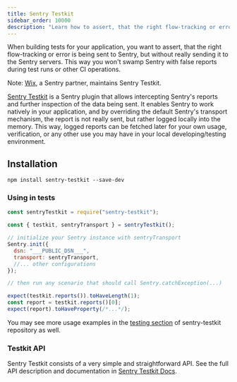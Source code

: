 ```yaml
---
title: Sentry Testkit
sidebar_order: 10000
description: "Learn how to assert, that the right flow-tracking or error is being sent to Sentry, but without really sending it to the Sentry servers."
---
```


When building tests for your application, you want to assert, that the right flow-tracking or error is being sent to Sentry, but without really sending it to the Sentry servers. This way you won't swamp Sentry with false reports during test runs or other CI operations.

Note: [Wix](https://wix.github.io/sentry-testkit/), a Sentry partner, maintains Sentry Testkit.

[Sentry Testkit](https://wix.github.io/sentry-testkit/) is a Sentry plugin that allows intercepting Sentry's reports and further inspection of the data being sent. It enables Sentry to work natively in your application, and by overriding the default Sentry's transport mechanism, the report is not really sent, but rather logged locally into the memory. This way, logged reports can be fetched later for your own usage, verification, or any other use you may have in your local developing/testing environment.

## Installation

```
npm install sentry-testkit --save-dev
```

### Using in tests

```javascript
const sentryTestkit = require("sentry-testkit");

const { testkit, sentryTransport } = sentryTestkit();

// initialize your Sentry instance with sentryTransport
Sentry.init({
  dsn: "___PUBLIC_DSN___",
  transport: sentryTransport,
  //... other configurations
});

// then run any scenario that should call Sentry.catchException(...)

expect(testkit.reports()).toHaveLength(1);
const report = testkit.reports()[0];
expect(report).toHaveProperty(/*...*/);
```

You may see more usage examples in the [testing section](https://github.com/wix/sentry-testkit/tree/master/test) of sentry-testkit repository as well.

### Testkit API

Sentry Testkit consists of a very simple and straightforward API.
See the full API description and documentation in [Sentry Testkit Docs](https://wix.github.io/sentry-testkit/).

